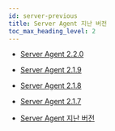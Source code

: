 ```yaml
---
id: server-previous
title: Server Agent 지난 버전
toc_max_heading_level: 2
---
```


* [Server Agent 2.2.0](server-2.2.0)

* [Server Agent 2.1.9](server-2.1.9)

* [Server Agent 2.1.8](server-2.1.8)

* [Server Agent 2.1.7](server-2.1.7)

* [Server Agent 지난 버전](https://deprecated-docs.whatap.io/kr/releasenotes/#server-agent-release-notes)
